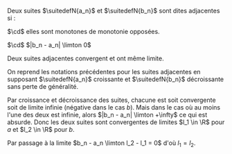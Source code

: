 

<Item type='definition' titre='suites adjacentes'>

Deux suites $\suitedefN{a_n}$ et $\suitedefN{b_n}$ sont dites adjacentes si :

$\cd$ elles sont monotones de monotonie opposées.

$\cd$ $|b_n - a_n| \limton 0$
</Item>

<Item type='proposition' titre='encadrement par des suites adjacentes'>

Deux suites adjacentes convergent et ont même limite. 
</Item>

<Hideable type='démonstration' titre=''>

On reprend les notations précédentes pour les suites adjacentes en supposant $\suitedefN{a_n}$ croissante et $\suitedefN{b_n}$ décroissante sans perte de généralité.

Par croissance et décroissance des suites, chacune est soit convergente soit de limite infinie (négative dans le cas $b$). Mais dans le cas où au moins l'une des deux est infinie, alors $|b_n - a_n| \limton +\infty$ ce qui est absurde. Donc les deux suites sont convergentes de limites $l_1 \in \R$ pour $a$ et $l_2 \in \R$ pour $b$. 

Par passage à la limite $b_n - a_n \limton l_2 - l_1 = 0$ d'où $l_1 = l_2$.
</Hideable>
